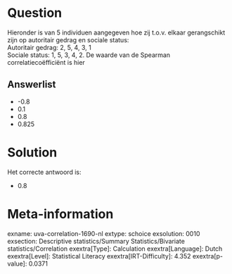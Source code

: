Question
========

Hieronder is van 5 individuen aangegeven hoe zij t.o.v. elkaar
gerangschikt zijn op autoritair gedrag en sociale status:\
Autoritair gedrag: 2, 5, 4, 3, 1\
Sociale status: 1, 5, 3, 4, 2. De waarde van de Spearman
correlatiecoëfficiënt is hier

Answerlist
----------

* -0.8
* 0.1
* 0.8
* 0.825

Solution
========

Het correcte antwoord is: 

* 0.8

Meta-information
================
exname: uva-correlation-1690-nl
extype: schoice
exsolution: 0010
exsection: Descriptive statistics/Summary Statistics/Bivariate statistics/Correlation
exextra[Type]: Calculation
exextra[Language]: Dutch
exextra[Level]: Statistical Literacy
exextra[IRT-Difficulty]: 4.352
exextra[p-value]: 0.0371
